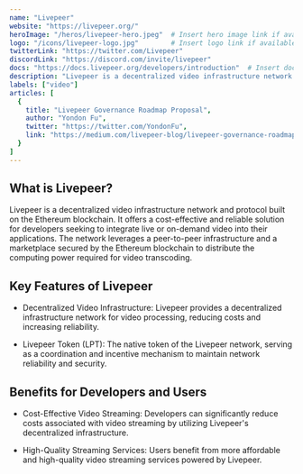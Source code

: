 ---
name: "Livepeer"
website: "https://livepeer.org/"
heroImage: "/heros/livepeer-hero.jpeg"  # Insert hero image link if available
logo: "/icons/livepeer-logo.jpg"        # Insert logo link if available
twitterLink: "https://twitter.com/Livepeer"
discordLink: "https://discord.com/invite/livepeer"
docs: "https://docs.livepeer.org/developers/introduction"  # Insert documentation link if available
description: "Livepeer is a decentralized video infrastructure network and protocol built on the Ethereum blockchain. It provides a cost-effective and reliable solution for developers to integrate live or on-demand video into their applications."
labels: ["video"]
articles: [
  {
    title: "Livepeer Governance Roadmap Proposal",
    author: "Yondon Fu",
    twitter: "https://twitter.com/YondonFu",
    link: "https://medium.com/livepeer-blog/livepeer-governance-roadmap-proposal-69a6e9e33f80"
  } 
]
---

## What is Livepeer?

Livepeer is a decentralized video infrastructure network and protocol built on the Ethereum blockchain. It offers a cost-effective and reliable solution for developers seeking to integrate live or on-demand video into their applications. The network leverages a peer-to-peer infrastructure and a marketplace secured by the Ethereum blockchain to distribute the computing power required for video transcoding.

## Key Features of Livepeer

- Decentralized Video Infrastructure: Livepeer provides a decentralized infrastructure network for video processing, reducing costs and increasing reliability.

- Livepeer Token (LPT): The native token of the Livepeer network, serving as a coordination and incentive mechanism to maintain network reliability and security.

## Benefits for Developers and Users

- Cost-Effective Video Streaming: Developers can significantly reduce costs associated with video streaming by utilizing Livepeer's decentralized infrastructure.

- High-Quality Streaming Services: Users benefit from more affordable and high-quality video streaming services powered by Livepeer.

